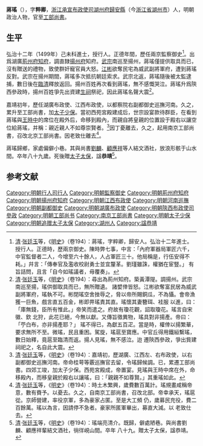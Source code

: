 {{明清人物信息框
| 姓名 = 蔣瑤
| 原名 =
| 圖片名稱= 
| 圖片大小 =
| 圖片說明 = 
 |最高職務 = 太子少保工部尚書
| 國家 = 大明
| 籍貫 = [[浙江承宣布政使司|浙江承宣布政使司]][[湖州府|湖州府]][[歸安縣|歸安縣]]
| 族裔 = 漢族
| 旗籍 = 
| 字號 = 字粹卿
| 諡號 = 恭靖
| 出生日期 = [[成化|成化]]五年（1469年）
| 出生地點 = 
| 逝世日期 = [[嘉靖|嘉靖]]三十六年（1557年）
| 逝世地點 = 
| 墓葬 =
| 配偶 =
| 親屬 =
| 出身 = *弘治十二年己未科同進士出身
| 經歷 = 
| 著作 =
}}
'''蔣瑤'''（{{bd|1469年||1557年|catIdx=}}），字'''粹卿'''，[[浙江承宣布政使司|浙江承宣布政使司]][[湖州府|湖州府]][[歸安縣|歸安縣]]（今[[浙江省|浙江省]][[湖州市|湖州市]]）人，明朝政治人物，官至[[明朝工部尚書|工部尚書]]。

== 生平 ==
弘治十二年（1499年）己未科進士，授行人。正德年間，歷任兩京監察御史<ref>[[清|清]]·[[张廷玉|张廷玉]]等，《[[明史|明史]]》（卷194）：蔣瑤，字粹卿，歸安人。弘治十二年進士。授行人。正德時，歷兩京御史。陳時弊七事，中言：「內府軍器局軍匠六千，中官監督者二人，今增至六十餘人，人占軍匠三十。他局稱是，行伍安得不耗。」幷言：「傳奉官及濫收校尉勇士並宜釐革。劉瑾雖誅，權猶在宦豎。」 有旨詰問，且言「自今如瑤議者，毋覆奏」。</ref>。出爲湖廣[[荊州府|荊州府]][[知府|知府]]，調直隸[[揚州府|揚州府]]知府。[[武宗|武宗]]南巡至揚州，蔣瑤僅提供取具而已，沒有贈送的禮物，致使群奸寵官員大怒。[[江彬|江彬]]欲奪民宅為威武副將軍府，遭到蔣瑤反對。武宗在揚州期間，蔣瑤多次抵抗朝廷索求。武宗北返，蔣瑤隨後被太監逮捕，數日後在[[臨清|臨清]]釋放返回。揚州百姓再次看到蔣瑤，無不感慨哭泣。蔣瑤升爲陝西參政時，揚州百姓爭先出資建[[生祠|生祠]]祭祀，因此蔣瑤名聲大震<ref>[[清|清]]·[[张廷玉|张廷玉]]等，《[[明史|明史]]》（卷194）：尋出為荊州知府。築黃潭隄。調揚州。武宗南巡至揚，瑤供御取具而已，無所贈遺。 諸嬖倖皆怒。江彬欲奪富民居為威武副將軍府，瑤執不可。彬閉瑤空舍挫辱之，脅以帝所賜銅瓜，不為懾。會帝漁獲一巨魚，戲言直五百金，彬即畀瑤責其直。瑤懷其妻簪珥、袿服 以進，曰：「庫無錢，臣所有惟此。」帝笑而遣之。府故有瓊花觀，詔取瓊花。瑤言自宋徽、欽 北狩，此花已絕，今無以獻。又傳旨徵異物，瑤具對非揚產。帝曰：「苧白布，亦非揚產耶？」 瑤不得已，為獻五百疋。當是時，權倖以揚繁華，要求無所不至。微瑤，民且重困。駕旋，瑤扈至寶應。中官丘得用鐵絙繫瑤，數日始釋，竟扈至臨清而返。揚人見瑤，無不感泣。迨 遷陝西參政，爭出貲建祠祀之，名自此大震。</ref>。

嘉靖初年，歷任湖廣布政使、江西布政使，以都察院右副都御史巡撫河南。久之，累升至工部尚書，加[[太子少保|太子少保]]。當初西苑宮殿建成后，世宗設宴款待群臣，在看到蔣瑤與[[王時中|王時中]]的席位在殿外后，命移到殿內，而親自將皇親的位置設于殿右以讓空位給蔣瑤，并稱：親近親人不如尊崇賢者。<ref>[[清|清]]·[[张廷玉|张廷玉]]等，《[[明史|明史]]》（卷194）：嘉靖初，歷湖廣、江西左、右布政使，以右副都御史巡撫河南。帝命桂萼等覈巡撫官去留，令瑤歸候調。已，累遷工部尚書。四郊工竣，加太子少保。西苑宮殿成，帝置宴。見瑤與王時中席在外，命移殿內，而移皇親於殿右以讓瑤，曰：「親親不如尊賢。」其重瑤如此。</ref>因丁憂離去，久之，起用南京工部尚書，召改北京工部尚書。因老致仕離去<ref>[[清|清]]·[[张廷玉|张廷玉]]等，《[[明史|明史]]》（卷194）：時土木繁興，歲費數百萬計。瑤規畫咸稱帝意，數有賚予。以憂去。久之，自南京工部尚書，召改北部。帝幸承天，瑤扈從。京師營建，率役京軍，多為豪家占匿。至是大工頻 仍，歲募民充役，費二百餘萬。瑤以為言，因請停不急者。豪家所匿軍畢出，募直大減。以 老致仕去。</ref>。

蔣瑤歸鄉，家處偏僻小巷。其與尚書[[劉麟|劉麟]]、[[顧應祥|顧應祥]]等人結文酒社，放浪形骸于山水間。卒年八十九歲。死後贈[[太子太保|太子太保]]，諡'''恭靖'''<ref>[[清|清]]·[[张廷玉|张廷玉]]等，《[[明史|明史]]》（卷194）：瑤端亮清介。既歸，僻處陋巷。與尚書劉麟、顧應祥輩結文酒社，徜徉峴山間。卒年 八十九。贈太子太保，諡恭靖。</ref>。

==参考文献==
{{reflist}}
{{start box}}
{{s-off}}
{{s-before|[[邊貢|邊貢]]}}
{{s-title|明朝荊州府知府|正德年間}}
{{s-after|[[姚隆_(弘治進士)|姚隆]]}}
{{succession box|[[章拯|章拯]]|[[趙璜|趙璜]]|[[明朝工部尚書|明朝工部尚書]]|1530年-1532年}}
{{succession box|[[楊志學|楊志學]]|[[甘為霖_(明朝)|甘為霖]]|[[明朝工部尚書|明朝工部尚書]]|1538年-1540年}}
{{end box}}
{{弘治十二年己未科殿試金榜}}
{{DEFAULTSORT:Jiang}}
[[Category:明朝行人司行人|Category:明朝行人司行人]]
[[Category:明朝監察御史|Category:明朝監察御史]]
[[Category:明朝荊州府知府|Category:明朝荊州府知府]]
[[Category:明朝揚州府知府|Category:明朝揚州府知府]]
[[Category:明朝江西布政使|Category:明朝江西布政使]]
[[Category:明朝河南巡撫|Category:明朝河南巡撫]]
[[Category:明朝副都御史|Category:明朝副都御史]]
[[Category:明朝湖廣布政使|Category:明朝湖廣布政使]]
[[Category:明朝陝西布政使司參政|Category:明朝陝西布政使司參政]]
[[Category:明朝工部尚书|Category:明朝工部尚书]]
[[Category:南京工部尚書|Category:南京工部尚書]]
[[Category:明朝太子少保|Category:明朝太子少保]]
[[Category:明朝追赠太子太保|Category:明朝追赠太子太保]]
[[Category:湖州人|Category:湖州人]]
[[Category:諡恭靖|Category:諡恭靖]]